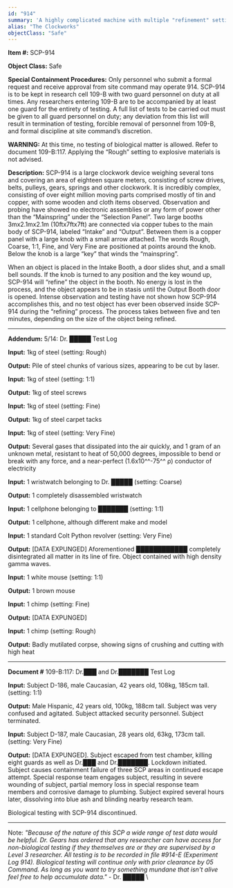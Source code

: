 ```yaml
---
id: "914"
summary: 'A highly complicated machine with multiple "refinement" settings, outputting any object fed to it in a manner depending on said setting; Improves the inputted object'
alias: "The Clockworks"
objectClass: "Safe"
---
```


**Item #:** SCP-914

**Object Class:** Safe

**Special Containment Procedures:** Only personnel who submit a formal request and receive approval from site command may operate 914. SCP-914 is to be kept in research cell 109-B with two guard personnel on duty at all times. Any researchers entering 109-B are to be accompanied by at least one guard for the entirety of testing. A full list of tests to be carried out must be given to all guard personnel on duty; any deviation from this list will result in termination of testing, forcible removal of personnel from 109-B, and formal discipline at site command’s discretion.

**WARNING:** At this time, no testing of biological matter is allowed. Refer to document 109-B:117. Applying the “Rough” setting to explosive materials is not advised.

**Description:** SCP-914 is a large clockwork device weighing several tons and covering an area of eighteen square meters, consisting of screw drives, belts, pulleys, gears, springs and other clockwork. It is incredibly complex, consisting of over eight million moving parts comprised mostly of tin and copper, with some wooden and cloth items observed. Observation and probing have showed no electronic assemblies or any form of power other than the “Mainspring” under the “Selection Panel”. Two large booths 3mx2.1mx2.1m (10ftx7ftx7ft) are connected via copper tubes to the main body of SCP-914, labeled “Intake” and “Output”. Between them is a copper panel with a large knob with a small arrow attached. The words Rough, Coarse, 1:1, Fine, and Very Fine are positioned at points around the knob. Below the knob is a large “key” that winds the “mainspring”.

When an object is placed in the Intake Booth, a door slides shut, and a small bell sounds. If the knob is turned to any position and the key wound up, SCP-914 will “refine” the object in the booth. No energy is lost in the process, and the object appears to be in stasis until the Output Booth door is opened. Intense observation and testing have not shown how SCP-914 accomplishes this, and no test object has ever been observed inside SCP-914 during the “refining” process. The process takes between five and ten minutes, depending on the size of the object being refined.

---

**Addendum:** 5/14: Dr. █████ Test Log

**Input:** 1kg of steel (setting: Rough)

**Output:** Pile of steel chunks of various sizes, appearing to be cut by laser.

**Input:** 1kg of steel (setting: 1:1)

**Output:** 1kg of steel screws

**Input:** 1kg of steel (setting: Fine)

**Output:** 1kg of steel carpet tacks

**Input:** 1kg of steel (setting: Very Fine)

**Output:** Several gases that dissipated into the air quickly, and 1 gram of an unknown metal, resistant to heat of 50,000 degrees, impossible to bend or break with any force, and a near-perfect (1.6x10^^-75^^ ρ) conductor of electricity

**Input:** 1 wristwatch belonging to Dr. █████ (setting: Coarse)

**Output:** 1 completely disassembled wristwatch

**Input:** 1 cellphone belonging to ███████ (setting: 1:1)

**Output:** 1 cellphone, although different make and model

**Input:** 1 standard Colt Python revolver (setting: Very Fine)

**Output:** [DATA EXPUNGED] Aforementioned ████████████ completely disintegrated all matter in its line of fire. Object contained with high density gamma waves.

**Input:** 1 white mouse (setting: 1:1)

**Output:** 1 brown mouse

**Input:** 1 chimp (setting: Fine)

**Output:** [DATA EXPUNGED]

**Input:** 1 chimp (setting: Rough)

**Output:** Badly mutilated corpse, showing signs of crushing and cutting with high heat

---

**Document #** 109-B:117: Dr.███ and Dr.███████ Test Log

**Input:** Subject D-186, male Caucasian, 42 years old, 108kg, 185cm tall. (setting: 1:1)

**Output:** Male Hispanic, 42 years old, 100kg, 188cm tall. Subject was very confused and agitated. Subject attacked security personnel. Subject terminated.

**Input:** Subject D-187, male Caucasian, 28 years old, 63kg, 173cm tall. (setting: Very Fine)

**Output:** [DATA EXPUNGED]. Subject escaped from test chamber, killing eight guards as well as Dr.███ and Dr.███████. Lockdown initiated. Subject causes containment failure of three SCP areas in continued escape attempt. Special response team engages subject, resulting in severe wounding of subject, partial memory loss in special response team members and corrosive damage to plumbing. Subject expired several hours later, dissolving into blue ash and blinding nearby research team.

Biological testing with SCP-914 discontinued.

---

Note: _"Because of the nature of this SCP a wide range of test data would be helpful. Dr. Gears has ordered that any researcher can have access for non-biological testing if they themselves are or they are supervised by a Level 3 researcher. All testing is to be recorded in file #914-E (Experiment Log 914). Biological testing will continue only with prior clearance by 05 Command. As long as you want to try something mundane that isn't alive feel free to help accumulate data."_ - Dr. █████ \
